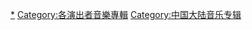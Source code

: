 {{DEFAULTSORT:Hua er}}
[[Category:花儿乐队|*]]
[[Category:各演出者音樂專輯|Category:各演出者音樂專輯]]
[[Category:中国大陆音乐专辑|Category:中国大陆音乐专辑]]